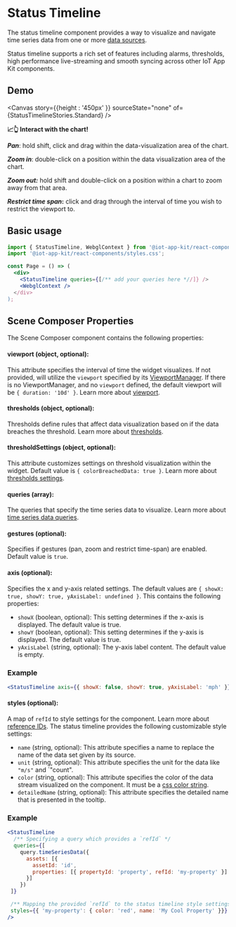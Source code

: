 

<Meta of={StatusTimelineStories} />

# Status Timeline

The status timeline component provides a way to visualize and navigate time series data from one or more [data sources](/docs/core-datasources--docs).

Status timeline supports a rich set of features including alarms, thresholds, high performance live-streaming and smooth syncing across other IoT App Kit components.

## Demo

<Canvas  story={{height : '450px' }}  sourceState="none" of={StatusTimelineStories.Standard} />

**📈👆 Interact with the chart!**

**_Pan_**: hold shift, click and drag within the data-visualization area of the chart.

**_Zoom in_**: double-click on a position within the data visualization area of the chart.

**_Zoom out:_** hold shift and double-click on a position within a chart to zoom away from that area.

**_Restrict time span_:** click and drag through the interval of time you wish to restrict the viewport to.

## Basic usage


```jsx
import { StatusTimeline, WebglContext } from '@iot-app-kit/react-components';
import '@iot-app-kit/react-components/styles.css';

const Page = () => (
  <div>
    <StatusTimeline queries={[/** add your queries here *//]} />
    <WebglContext />
  </div>
);
```

## Scene Composer Properties

The Scene Composer component contains the following properties:

#### viewport (object, optional): 

This attribute specifies the interval of time the widget visualizes. If not provided, will utilize the `viewport` specified by its [ViewportManager](/docs/components-viewportmanager--docs).
If there is no ViewportManager, and no `viewport` defined, the default viewport will be `{ duration: '10d' }`.
Learn more about [viewport](/docs/core-viewport--docs).

#### thresholds (object, optional): 

Thresholds define rules that affect data visualization based on if the data breaches the threshold.
Learn more about [thresholds](/docs/core-thresholds--docs#thresholds).

#### thresholdSettings (object, optional): 

This attribute customizes settings on threshold visualization within the widget. Default value is `{ colorBreachedData: true }`.
Learn more about [thresholds settings](/docs/core-thresholds--docs#thresholdsettings).

#### queries (array): 

The queries that specify the time series data to visualize. Learn more about [time series data queries](/docs/core-time-series-data--docs).

#### gestures (optional): 

Specifies if gestures (pan, zoom and restrict time-span) are enabled. Default value is `true`.

#### axis (optional): 

Specifies the x and y-axis related settings. The default values are `{ showX: true, showY: true, yAxisLabel: undefined }`. This contains the 
following properties:

  * `showX` (boolean, optional): This setting determines if the x-axis is displayed.  The default value is true.
  * `showY` (boolean, optional): This setting determines if the y-axis is displayed.  The default value is true.
  * `yAxisLabel` (string, optional): The y-axis label content.  The default value is empty.

### Example 

```jsx
<StatusTimeline axis={{ showX: false, showY: true, yAxisLabel: 'mph' }} {...otherFields} />
```

#### styles (optional): 

A map of `refId` to style settings for the component. Learn more about [reference IDs](/docs/core-styles--docs#reference-ids).
The status timeline provides the following customizable style settings:

  * `name` (string, optional): This attribute specifies a name to replace the name of the data set given by its source.
  * `unit` (string, optional): This attribute specifies the unit for the data like `"m/s"` and `"count".
  * `color` (string, optional): This attribute specifies the color of the data stream visualized on the component. It must be a [css color string](https://www.w3schools.com/howto/default.asp).
  * `detailedName` (string, optional): This attribute specifies the detailed name that is presented in the tooltip.

### Example

```jsx
<StatusTimeline
  /** Specifying a query which provides a `refId` */
  queries={[
    query.timeSeriesData({
      assets: [{
        assetId: 'id',
        properties: [{ propertyId: 'property', refId: 'my-property' }]
      }]
    })
 ]}

 /** Mapping the provided `refId` to the status timeline style settings */
 styles={{ 'my-property': { color: 'red', name: 'My Cool Property' }}}
/>

```


